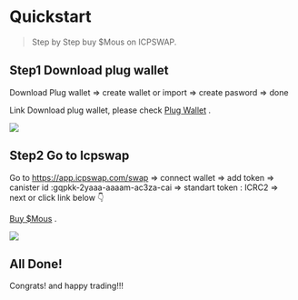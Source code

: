 # Quickstart

> Step by Step buy $Mous on ICPSWAP.

## Step1 Download plug wallet

Download Plug wallet => create wallet or import => create pasword => done

Link Download plug wallet, please check [Plug Wallet](https://plugwallet.ooo/) .

<Frame width="auto" height="auto" >
  <img src="https://tomato-legal-earthworm-400.mypinata.cloud/ipfs/QmUQepAk2d3v2YQh8TR6kpP824om6CTKfx7pHrCGQ8UsFj"  />
</Frame>



## Step2 Go to Icpswap

Go to https://app.icpswap.com/swap => connect wallet => add token => canister id :gqpkk-2yaaa-aaaam-ac3za-cai => standart token : ICRC2 => next or click link below 👇

 [Buy $Mous](https://app.icpswap.com/swap/pro?input=ryjl3-tyaaa-aaaaa-aaaba-cai&output=gqpkk-2yaaa-aaaam-ac3za-cai) .

<Frame width="auto" height="auto" >
  <img src="https://tomato-legal-earthworm-400.mypinata.cloud/ipfs/QmYaxeyKEp2NSAJ2NWoQKAmmETKjULb3J1csymUg3odtkR"  />
</Frame>



## All Done!
Congrats! and happy trading!!!
